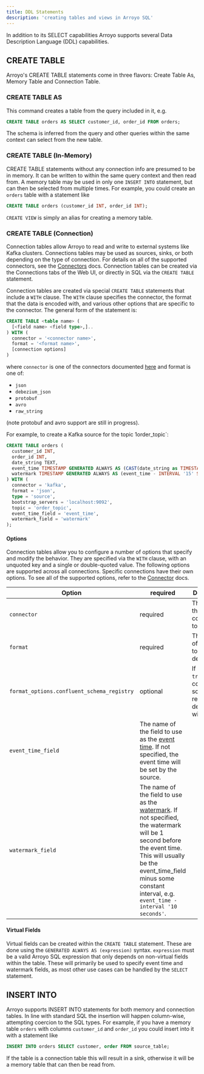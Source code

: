 ```yaml
---
title: DDL Statements
description: 'creating tables and views in Arroyo SQL'
---
```

In addition to its SELECT capabilities Arroyo supports several Data Description Language (DDL) capabilities.

## CREATE TABLE
Arroyo's CREATE TABLE statements come in three flavors: Create Table As, Memory Table and Connection Table.

### CREATE TABLE AS
This command creates a table from the query included in it, e.g.
```sql
CREATE TABLE orders AS SELECT customer_id, order_id FROM orders;
```
The schema is inferred from the query and other queries within the same context can select from the new table.

### CREATE TABLE (In-Memory)
CREATE TABLE statements without any connection info are presumed to be in
memory. It can be written to within the same query context and then read from. A
memory table may be used in only one `INSERT INTO` statement, but can then be
selected from multiple times. For example, you could create an `orders` table
with a statement like

```sql
CREATE TABLE orders (customer_id INT, order_id INT);
```

`CREATE VIEW` is simply an alias for creating a memory table.

### CREATE TABLE (Connection)
Connection tables allow Arroyo to read and write to external systems like Kafka
clusters. Connections tables may be used as sources, sinks, or both depending on
the type of connection. For details on all of the supported connectors, see the
[Connectors](/connectors) docs. Connection tables can be created via the
Connections tabs of the Web UI, or directly in SQL via the `CREATE TABLE`
statement.

Connection tables are created via special `CREATE TABLE` statements that
include a `WITH` clause. The `WITH` clause specifies the connector, the format
that the data is encoded with, and various other options that are specific to
the connector. The general form of the statement is:

```sql
CREATE TABLE <table name> (
  [<field name> <field type>,]..
) WITH (
  connector = '<connector name>',
  format = '<format name>',
  [connection options]
)
```

where `connector` is one of the connectors documented [here](/connectors) and
format is one of:

* `json`
* `debezium_json`
* `protobuf`
* `avro`
* `raw_string`

(note protobuf and avro support are still in progress).

For example, to create a Kafka source for the topic 1order_topic`:

```sql
CREATE TABLE orders (
  customer_id INT,
  order_id INT,
  date_string TEXT,
  event_time TIMESTAMP GENERATED ALWAYS AS (CAST(date_string as TIMESTAMP)),
  watermark TIMESTAMP GENERATED ALWAYS AS (event_time - INTERVAL '15' SECOND)
) WITH (
  connector = 'kafka',
  format = 'json',
  type = 'source',
  bootstrap_servers = 'localhost:9092',
  topic = 'order_topic',
  event_time_field = 'event_time',
  watermark_field = 'watermark'
);
```


#### Options
Connection tables allow you to configure a number of options that specify and
modify the behavior. They are specified via the `WITH` clause, with an unquoted
key and a single or double-quoted value. The following options are supported
across all connections. Specific connections have their own options. To see all
of the supported options, refer to the [Connector](/connectors) docs.


| Option           | required  | Description |
|--------          | --------- |-------------|
| `connector`      | required  | The name of the connector to use.|
| `format`         | required  | The format of the data to be deserialized. |
| `format_options.confluent_schema_registry` | optional | If set to `true`, confluent schema registry decoding will be used |
| `event_time_field`  | The name of the field to use as the [event time](/concepts#event-time). If not specified, the event time will be set by the source.|
| `watermark_field`   | The name of the field to use as the [watermark](/concepts#watermark). If not specified, the watermark will be 1 second before the event time. This will usually be the event_time_field minus some constant interval, e.g. `event_time - interval '10 seconds'`.|

#### Virtual Fields
Virtual fields can be created within the `CREATE TABLE` statement.
These are done using the `GENERATED ALWAYS AS (expression)` syntax.
`expression` must be a valid Arroyo SQL expression that only depends on non-virtual fields within the table.
These will primarily be used to specify event time and watermark fields,
as most other use cases can be handled by the `SELECT` statement.

## INSERT INTO
Arroyo supports INSERT INTO statements for both memory and connection tables. In
line with standard SQL the insertion will happen column-wise, attempting
coercion to the SQL types. For example, if you have a memory table `orders` with
columns `customer_id` and `order_id` you could insert into it with a statement
like

```sql
INSERT INTO orders SELECT customer, order FROM source_table;
```

If the table is a connection table this will result in a sink,
otherwise it will be a memory table that can then be read from.
